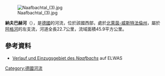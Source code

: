 {{Onesource|time=2020-08-10T04:07:44+00:00}}
{{Coord|50.8652985|N|7.2391775|E|display=title}}
[[Image:Naafbachtal_(3).jpg|right]]

'''納夫巴赫河'''（{{lang-de|Naafbach}}），是[[德國|德國]]的河流，位於該國西部，處於[[北萊茵-威斯特法倫州|北萊茵-威斯特法倫州]]，屬於[[阿格河|阿格河]]的左支流，河道全長22.7公里，流域面積45.9平方公里。

==參考資料==
* [https://www.elwasweb.nrw.de/elwas-web/map/index.jsf?layer=gsk3c_wrrl_gew;gsk3c_wrrl_gewfl;gsk3c_simple;gsk3c_8;nw_dvg_bld;background4_1;fallback;&extent=369113.1384460866;5633564.112825799;393725.8615539134;5647341.887174201 Verlauf und Einzugsgebiet des ''Naafbachs''] auf ELWAS

{{Germany-geo-stub}}
[[Category:德國河流|Category:德國河流]]